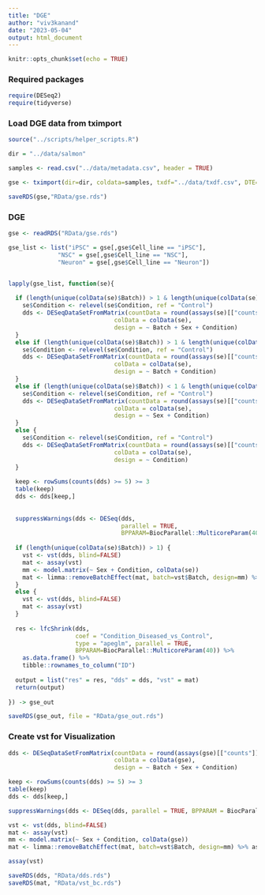 ```yaml
---
title: "DGE"
author: "viv3kanand"
date: "2023-05-04"
output: html_document
---
```


```r
knitr::opts_chunk$set(echo = TRUE)
```

### Required packages
```r
require(DESeq2)
require(tidyverse)
```

### Load DGE data from tximport
```r
source("../scripts/helper_scripts.R")

dir = "../data/salmon"

samples <- read.csv("../data/metadata.csv", header = TRUE)

gse <- tximport(dir=dir, coldata=samples, txdf="../data/txdf.csv", DTE=FALSE)

saveRDS(gse,"RData/gse.rds")
```

### DGE
```r
gse <- readRDS("RData/gse.rds")

gse_list <- list("iPSC" = gse[,gse$Cell_line == "iPSC"],
              "NSC" = gse[,gse$Cell_line == "NSC"],
              "Neuron" = gse[,gse$Cell_line == "Neuron"])


lapply(gse_list, function(se){
  
  if (length(unique(colData(se)$Batch)) > 1 & length(unique(colData(se)$Sex)) > 1) {
    se$Condition <- relevel(se$Condition, ref = "Control")
    dds <- DESeqDataSetFromMatrix(countData = round(assays(se)[["counts"]]),
                              colData = colData(se),
                              design = ~ Batch + Sex + Condition)
  }
  else if (length(unique(colData(se)$Batch)) > 1 & length(unique(colData(se)$Sex)) < 1) {
    se$Condition <- relevel(se$Condition, ref = "Control")
    dds <- DESeqDataSetFromMatrix(countData = round(assays(se)[["counts"]]),
                              colData = colData(se),
                              design = ~ Batch + Condition)
  }
  else if (length(unique(colData(se)$Batch)) < 1 & length(unique(colData(se)$Sex)) > 1) {
    se$Condition <- relevel(se$Condition, ref = "Control")
    dds <- DESeqDataSetFromMatrix(countData = round(assays(se)[["counts"]]),
                              colData = colData(se),
                              design = ~ Sex + Condition)
  }
  else {
    se$Condition <- relevel(se$Condition, ref = "Control")
    dds <- DESeqDataSetFromMatrix(countData = round(assays(se)[["counts"]]),
                              colData = colData(se),
                              design = ~ Condition)
  }
  
  keep <- rowSums(counts(dds) >= 5) >= 3
  table(keep)
  dds <- dds[keep,]
  
  
  suppressWarnings(dds <- DESeq(dds, 
                                parallel = TRUE, 
                                BPPARAM=BiocParallel::MulticoreParam(40)))
  
  if (length(unique(colData(se)$Batch)) > 1) {
    vst <- vst(dds, blind=FALSE)
    mat <- assay(vst)
    mm <- model.matrix(~ Sex + Condition, colData(se))
    mat <- limma::removeBatchEffect(mat, batch=vst$Batch, design=mm) %>% as.data.frame
  }
  else {
    vst <- vst(dds, blind=FALSE)
    mat <- assay(vst)
  }
  
  res <- lfcShrink(dds, 
                   coef = "Condition_Diseased_vs_Control", 
                   type = "apeglm", parallel = TRUE, 
                   BPPARAM=BiocParallel::MulticoreParam(40)) %>% 
    as.data.frame() %>%
    tibble::rownames_to_column("ID")
  
  output = list("res" = res, "dds" = dds, "vst" = mat)
  return(output)
  
}) -> gse_out

saveRDS(gse_out, file = "RData/gse_out.rds")
```


### Create vst for Visualization
```r
dds <- DESeqDataSetFromMatrix(countData = round(assays(gse)[["counts"]]),
                              colData = colData(gse),
                              design = ~ Batch + Sex + Condition)

keep <- rowSums(counts(dds) >= 5) >= 3
table(keep)
dds <- dds[keep,]

suppressWarnings(dds <- DESeq(dds, parallel = TRUE, BPPARAM = BiocParallel::MulticoreParam(40)))

vst <- vst(dds, blind=FALSE)
mat <- assay(vst)
mm <- model.matrix(~ Sex + Condition, colData(gse))
mat <- limma::removeBatchEffect(mat, batch=vst$Batch, design=mm) %>% as.data.frame

assay(vst)

saveRDS(dds, "RData/dds.rds")
saveRDS(mat, "RData/vst_bc.rds")
```















